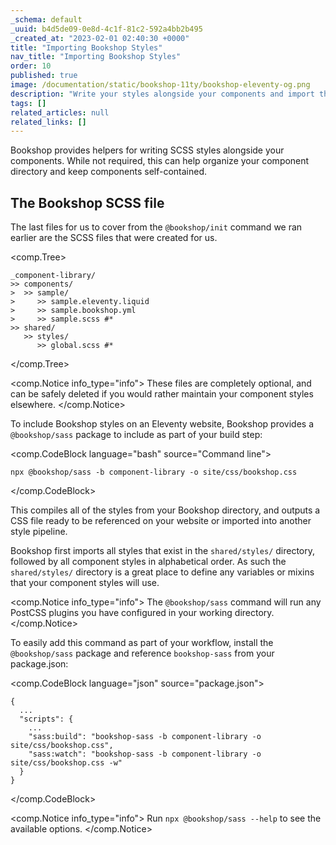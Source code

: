 ```yaml
---
_schema: default
_uuid: b4d5de09-0e8d-4c1f-81c2-592a4bb2b495
_created_at: "2023-02-01 02:40:30 +0000"
title: "Importing Bookshop Styles"
nav_title: "Importing Bookshop Styles"
order: 10
published: true
image: /documentation/static/bookshop-11ty/bookshop-eleventy-og.png
description: "Write your styles alongside your components and import them automatically"
tags: []
related_articles: null
related_links: []
---
```


Bookshop provides helpers for writing SCSS styles alongside your components.
While not required, this can help organize your component directory and keep components self-contained.


## The Bookshop SCSS file

The last files for us to cover from the `@bookshop/init` command we ran earlier are the SCSS files that were
created for us.

<comp.Tree>
```
_component-library/
>> components/
>  >> sample/
>     >> sample.eleventy.liquid
>     >> sample.bookshop.yml
>     >> sample.scss #*
>> shared/
   >> styles/
      >> global.scss #*
```
</comp.Tree>

<comp.Notice info_type="info">
  These files are completely optional, and can be safely deleted
  if you would rather maintain your component styles elsewhere.
</comp.Notice>

To include Bookshop styles on an Eleventy website, Bookshop provides a `@bookshop/sass` package 
to include as part of your build step:

<comp.CodeBlock language="bash" source="Command line">
```
npx @bookshop/sass -b component-library -o site/css/bookshop.css
```
</comp.CodeBlock>

This compiles all of the styles from your Bookshop directory,
and outputs a CSS file ready to be referenced on your website or imported into another style pipeline.

Bookshop first imports all styles that exist in the `shared/styles/` directory, followed by all component styles
in alphabetical order. As such the `shared/styles/` directory is a great place to define any variables or mixins
that your component styles will use.

<comp.Notice info_type="info">
  The `@bookshop/sass` command will run any PostCSS plugins you have configured in your working directory.
</comp.Notice>

To easily add this command as part of your workflow, install the `@bookshop/sass` package and reference
`bookshop-sass` from your package.json:

<comp.CodeBlock language="json" source="package.json">
```
{
  ...
  "scripts": {
    ...
    "sass:build": "bookshop-sass -b component-library -o site/css/bookshop.css",
    "sass:watch": "bookshop-sass -b component-library -o site/css/bookshop.css -w"
  }
}
```
</comp.CodeBlock>

<comp.Notice info_type="info">
  Run `npx @bookshop/sass --help` to see the available options.
</comp.Notice>
